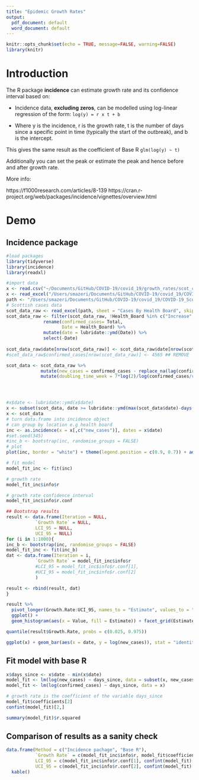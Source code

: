 ```yaml
---
title: "Epidemic Growth Rates"
output:
  pdf_document: default
  word_document: default
---
```


```r
knitr::opts_chunk$set(echo = TRUE, message=FALSE, warning=FALSE)
library(knitr)
```

# Introduction

The R package **incidence** can estimate growth rate and its confidence interval based on: 

* Incidence data, **excluding zeros**, can be modelled using log-linear regression of the form: `log(y) = r x t + b`

* Where y is the incidence, r is the growth rate, t is the number of days since a specific point in time (typically the start of the outbreak), and b is the intercept.

This gives the same result as the coefficient of Base R `glm(log(y) ~ t)`

Additionally you can set the peak or estimate the peak and hence before and after growth rate. 

More info: 

https://f1000research.com/articles/8-139
https://cran.r-project.org/web/packages/incidence/vignettes/overview.html


# Demo

## Incidence package

```r
#load packages
library(tidyverse)
library(incidence)
library(readxl)

#import data
x <- read.csv("~/Documents/GitHub/COVID-19/covid_19/growth_rates/scot_cases.csv")
x <- read_excel("/Users/smazeri/Documents/GitHub/COVID-19/covid_19/COVID-19_Scotland_data_all_2020-04-15.xlsx")
path <- "/Users/smazeri/Documents/GitHub/COVID-19/covid_19/COVID-19_Scotland_data_all_2020-04-15.xlsx"
# Scottish cases data
scot_data_raw <- read_excel(path, sheet = "Cases By Health Board", skip = 1)
scot_data_raw <- filter(scot_data_raw, !Health_Board %in% c("Increase", "pIncrease")) %>%
              rename(confirmed_cases= Total,
                     Date = Health_Board) %>%
              mutate(date = lubridate::ymd(Date)) %>%
              select(-Date)
  
scot_data_raw$date[nrow(scot_data_raw)] <- scot_data_raw$date[nrow(scot_data_raw)-1] + days(1)
#scot_data_raw$confirmed_cases[nrow(scot_data_raw)] <- 4565 ## REMOVE

scot_data <- scot_data_raw %>%
             mutate(new_cases = confirmed_cases - replace_na(lag(confirmed_cases),0)) %>%
             mutate(doubling_time_week = 7*log(2)/log(confirmed_cases/replace_na(lag(confirmed_cases,7),0))) 




#x$date <- lubridate::ymd(x$date)
x <- subset(scot_data, date >= lubridate::ymd(max(scot_data$date)-days(7)))
x <- scot_data
# turn data.frame into incidence object
# can group by location e.g health board
inc <- as.incidence(x = x[,c("new_cases")], dates = x$date)
#set.seed(345)
#inc_b <- bootstrap(inc, randomise_groups = FALSE)
# plot
plot(inc, border = "white") + theme(legend.position = c(0.9, 0.7)) + add_incidence_fit(model_fit_inc)

# fit model
model_fit_inc <- fit(inc)

# growth rate
model_fit_inc$info$r

# growth rate confidence interval
model_fit_inc$info$r.conf
```

```r
## Bootstrap results
result <- data.frame(Iteration = NULL,
           `Growth Rate` = NULL,
           LCI_95 = NULL,
           UCI_95 = NULL) 
for (i in 1:1000){
inc_b <- bootstrap(inc, randomise_groups = FALSE)
model_fit_inc <- fit(inc_b)
dat <- data.frame(Iteration = i,
           `Growth Rate` = model_fit_inc$info$r
           #LCI_95 = model_fit_inc$info$r.conf[1],
           #UCI_95 = model_fit_inc$info$r.conf[2]
           ) 

result <- rbind(result, dat)
}

result %>%
  pivot_longer(Growth.Rate:UCI_95, names_to = "Estimate", values_to = "Value") %>%
  ggplot() +
  geom_histogram(aes(x = Value, fill = Estimate)) + facet_grid(Estimate~.)

quantile(result$Growth.Rate, probs = c(0.025, 0.975))

ggplot(x) + geom_bar(aes(x = date, y = log(new_cases)), stat = "identity")
```


## Fit model with base R

```r
x$days_since <- x$date - min(x$date)
model_fit <- lm(log(new_cases) ~ days_since, data = subset(x, new_cases >0))
model_fit <- lm(log(confirmed_cases) ~ days_since, data = x)

# growth rate is the coefficient of the variable days_since
model_fit$coefficients[2]
confint(model_fit)[2,]

summary(model_fit)$r.squared
```

## Comparison of results as a sanity check

```r
data.frame(Method = c("Incidence pachage", "Base R"),
           `Growth Rate` = c(model_fit_inc$info$r, model_fit$coefficients[2][[1]]),
           LCI_95 = c(model_fit_inc$info$r.conf[1], confint(model_fit)[2,][[1]]),
           UCI_95 = c(model_fit_inc$info$r.conf[2], confint(model_fit)[2,][[2]])) %>%
  kable()
```




